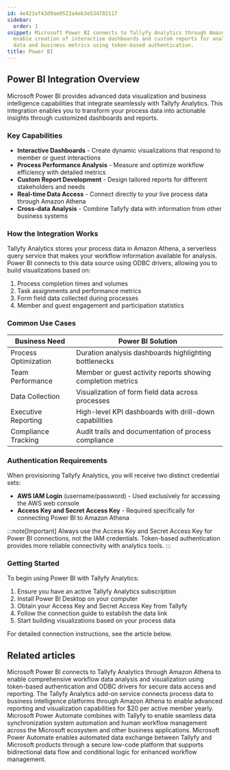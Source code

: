 ```yaml
---
id: 4e421ef43d9ae0522a4eb3e534782117
sidebar:
  order: 1
snippet: Microsoft Power BI connects to Tallyfy Analytics through Amazon Athena to
  enable creation of interactive dashboards and custom reports for analyzing workflow
  data and business metrics using token-based authentication.
title: Power BI
---
```


## Power BI Integration Overview

Microsoft Power BI provides advanced data visualization and business intelligence capabilities that integrate seamlessly with Tallyfy Analytics. This integration enables you to transform your process data into actionable insights through customized dashboards and reports.

### Key Capabilities

- **Interactive Dashboards** - Create dynamic visualizations that respond to member or guest interactions
- **Process Performance Analysis** - Measure and optimize workflow efficiency with detailed metrics
- **Custom Report Development** - Design tailored reports for different stakeholders and needs
- **Real-time Data Access** - Connect directly to your live process data through Amazon Athena
- **Cross-data Analysis** - Combine Tallyfy data with information from other business systems

### How the Integration Works

Tallyfy Analytics stores your process data in Amazon Athena, a serverless query service that makes your workflow information available for analysis. Power BI connects to this data source using ODBC drivers, allowing you to build visualizations based on:

1. Process completion times and volumes
2. Task assignments and performance metrics
3. Form field data collected during processes
4. Member and guest engagement and participation statistics

### Common Use Cases

| Business Need | Power BI Solution |
|---------------|-------------------|
| Process Optimization | Duration analysis dashboards highlighting bottlenecks |
| Team Performance | Member or guest activity reports showing completion metrics |
| Data Collection | Visualization of form field data across processes |
| Executive Reporting | High-level KPI dashboards with drill-down capabilities |
| Compliance Tracking | Audit trails and documentation of process compliance |

### Authentication Requirements

When provisioning Tallyfy Analytics, you will receive two distinct credential sets:

- **AWS IAM Login** (username/password) - Used exclusively for accessing the AWS web console
- **Access Key and Secret Access Key** - Required specifically for connecting Power BI to Amazon Athena

:::note[Important]
Always use the Access Key and Secret Access Key for Power BI connections, not the IAM credentials. Token-based authentication provides more reliable connectivity with analytics tools.
:::

### Getting Started

To begin using Power BI with Tallyfy Analytics:

1. Ensure you have an active Tallyfy Analytics subscription
2. Install Power BI Desktop on your computer
3. Obtain your Access Key and Secret Access Key from Tallyfy
4. Follow the connection guide to establish the data link
5. Start building visualizations based on your process data

For detailed connection instructions, see the article below.


<PageTree />


## Related articles
<CardGrid>
<LinkTitleCard header="<b>Powerbi > Connect Power BI</b>" href="/products/pro/integrations/analytics/powerbi/how-to-analyze-tallyfy-workflows-with-power-bi/" > Microsoft Power BI connects to Tallyfy Analytics through Amazon Athena to enable comprehensive workflow data analysis and visualization using token-based authentication and ODBC drivers for secure data access and reporting. </LinkTitleCard>
<LinkTitleCard header="<b>Integrations > Tallyfy Analytics</b>" href="/products/pro/integrations/analytics/" > The Tallyfy Analytics add-on service connects process data to business intelligence platforms through Amazon Athena to enable advanced reporting and visualization capabilities for $20 per active member yearly. </LinkTitleCard>
<LinkTitleCard header="<b>Middleware > Power Automate</b>" href="/products/pro/integrations/middleware/power-automate/" > Microsoft Power Automate combines with Tallyfy to enable seamless data synchronization system automation and human workflow management across the Microsoft ecosystem and other business applications. </LinkTitleCard>
<LinkTitleCard header="<b>Power Automate > Use Microsoft Power Automate</b>" href="/products/pro/integrations/middleware/power-automate/how-can-i-integrate-tallyfy-with-microsoft-power-automate/" > Microsoft Power Automate enables automated data exchange between Tallyfy and Microsoft products through a secure low-code platform that supports bidirectional data flow and conditional logic for enhanced workflow management. </LinkTitleCard>
</CardGrid>
